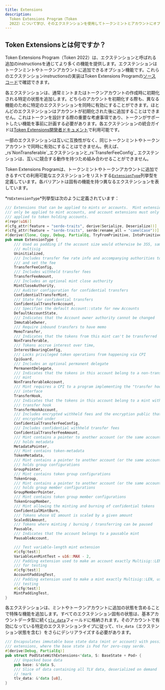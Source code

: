 ```yaml
---
title: Extensions
description:
  Token Extensions Program（Token
  2022）について学び、そのエクステンションを使用してトークンミントとアカウントにオプション機能を追加する方法を理解しましょう。
---
```


## Token Extensionsとは何ですか？

Token Extensions Program（Token
2022）は、エクステンションと呼ばれる追加のinstructionsを通じてより多くの機能を提供します。エクステンションはトークンミントやトークンアカウントに追加できるオプション機能です。これらのエクステンションinstructionsの実装はToken
Extensions
Programの[ソースコード](https://github.com/solana-program/token-2022/tree/main/program/src/extension)で確認できます。

各エクステンションは、通常ミントまたはトークンアカウントの作成時に初期化される特定の状態を追加します。どちらのアカウントを初期化する際も、異なる機能のために特定のエクステンションを同時に有効にすることができます。ほとんどのエクステンションはアカウントが初期化された後に追加することはできません。これはトークンを設計する際の重要な考慮事項であり、トークンがサポートしたい機能を事前に計画する必要があります。各エクステンションの統合ガイドは[Token Extensions開発者ドキュメント](/developers/guides/token-extensions/getting-started)で利用可能です。

<Callout type="info">
  一部のエクステンションは互いに互換性がなく、同じトークンミントやトークンアカウントで同時に有効にすることはできません。例えば、_rs`NonTransferable`_エクステンションと_rs`TransferFeeConfig`_
  エクステンションは、互いに競合する動作を持つため組み合わせることができません。
</Callout>

Token Extensions
Programは、トークンミントやトークンアカウントに追加できるすべての利用可能なエクステンションをリストする[`ExtensionType`](https://github.com/solana-program/token-2022/blob/efd0c957fefbd79882d77df5fb2dac88c001249c/program/src/extension/mod.rs#L1059)列挙型を定義しています。各バリアントは固有の機能を持つ異なるエクステンションを表しています。

*rs`ExtensionType`*列挙型は次のように定義されています：

```rust title="Token Extensions"
/// Extensions that can be applied to mints or accounts.  Mint extensions must
/// only be applied to mint accounts, and account extensions must only be
/// applied to token holding accounts.
#[repr(u16)]
#[cfg_attr(feature = "serde-traits", derive(Serialize, Deserialize))]
#[cfg_attr(feature = "serde-traits", serde(rename_all = "camelCase"))]
#[derive(Clone, Copy, Debug, PartialEq, TryFromPrimitive, IntoPrimitive)]
pub enum ExtensionType {
    /// Used as padding if the account size would otherwise be 355, same as a
    /// multisig
    Uninitialized,
    /// Includes transfer fee rate info and accompanying authorities to withdraw
    /// and set the fee
    TransferFeeConfig,
    /// Includes withheld transfer fees
    TransferFeeAmount,
    /// Includes an optional mint close authority
    MintCloseAuthority,
    /// Auditor configuration for confidential transfers
    ConfidentialTransferMint,
    /// State for confidential transfers
    ConfidentialTransferAccount,
    /// Specifies the default Account::state for new Accounts
    DefaultAccountState,
    /// Indicates that the Account owner authority cannot be changed
    ImmutableOwner,
    /// Require inbound transfers to have memo
    MemoTransfer,
    /// Indicates that the tokens from this mint can't be transferred
    NonTransferable,
    /// Tokens accrue interest over time,
    InterestBearingConfig,
    /// Locks privileged token operations from happening via CPI
    CpiGuard,
    /// Includes an optional permanent delegate
    PermanentDelegate,
    /// Indicates that the tokens in this account belong to a non-transferable
    /// mint
    NonTransferableAccount,
    /// Mint requires a CPI to a program implementing the "transfer hook"
    /// interface
    TransferHook,
    /// Indicates that the tokens in this account belong to a mint with a
    /// transfer hook
    TransferHookAccount,
    /// Includes encrypted withheld fees and the encryption public that they are
    /// encrypted under
    ConfidentialTransferFeeConfig,
    /// Includes confidential withheld transfer fees
    ConfidentialTransferFeeAmount,
    /// Mint contains a pointer to another account (or the same account) that
    /// holds metadata
    MetadataPointer,
    /// Mint contains token-metadata
    TokenMetadata,
    /// Mint contains a pointer to another account (or the same account) that
    /// holds group configurations
    GroupPointer,
    /// Mint contains token group configurations
    TokenGroup,
    /// Mint contains a pointer to another account (or the same account) that
    /// holds group member configurations
    GroupMemberPointer,
    /// Mint contains token group member configurations
    TokenGroupMember,
    /// Mint allowing the minting and burning of confidential tokens
    ConfidentialMintBurn,
    /// Tokens whose UI amount is scaled by a given amount
    ScaledUiAmount,
    /// Tokens where minting / burning / transferring can be paused
    Pausable,
    /// Indicates that the account belongs to a pausable mint
    PausableAccount,

    /// Test variable-length mint extension
    #[cfg(test)]
    VariableLenMintTest = u16::MAX - 2,
    /// Padding extension used to make an account exactly Multisig::LEN, used
    /// for testing
    #[cfg(test)]
    AccountPaddingTest,
    /// Padding extension used to make a mint exactly Multisig::LEN, used for
    /// testing
    #[cfg(test)]
    MintPaddingTest,
}
```

各エクステンションは、ミントやトークンアカウントに追加の状態を含めることで特殊な機能を追加します。すべてのエクステンション固有の状態は、基本アカウントデータ型に続く[`tlv_data`](https://github.com/solana-program/token-2022/blob/efd0c957fefbd79882d77df5fb2dac88c001249c/program/src/extension/mod.rs#L546)フィールドに格納されます。そのアカウントで有効になっている特定のエクステンションタイプに従って、`tlv_data`（エクステンション状態を含む）をさらにデシリアライズする必要があります。

```rust title="Token Extensions"
/// Encapsulates immutable base state data (mint or account) with possible
/// extensions, where the base state is Pod for zero-copy serde.
#[derive(Debug, PartialEq)]
pub struct PodStateWithExtensions<'data, S: BaseState + Pod> {
    /// Unpacked base data
    pub base: &'data S,
    /// Slice of data containing all TLV data, deserialized on demand
    // !mark
    tlv_data: &'data [u8],
}
```

